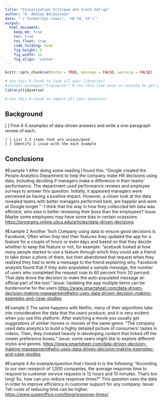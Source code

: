 ```yaml
---
title: "Visualization Critique and Slack Set-up"
author: "A. Abdias Baldiviezo"
date: "`r format(Sys.time(), '%B %d, %Y')`"
output:
  html_document:  
    keep_md: true
    toc: true
    toc_float: true
    code_folding: hide
    fig_height: 6
    fig_width: 12
    fig_align: 'center'
---
```


```r
knitr::opts_chunk$set(echo = TRUE, message = FALSE, warning = FALSE)
```

```r
# Use this R-Chunk to load all your libraries!
#install.packages("tidyverse") # run this line once in console to get package
library(tidyverse)

```

```r
# Use this R-Chunk to import all your datasets!

```

## Background

[ ] Find 4-5 examples of data-driven answers and write a one-paragraph review of each.

    [ ] List 2-3 items that are unique/good
    [ ] Identify 1 issue with the each example



## Conclusions

#Example 1
After doing some reading I found this: "Google created the People Analytics Department to help the company make HR decisions using data, including deciding if managers make a difference in their teams’ performance. The department used performance reviews and employee surveys to answer this question. Initially, it appeared managers were perceived as having a positive impact. However, a closer look at the data revealed teams with better managers performed best, are happier and work at Google longer."
-I think that the way in how they colleccted teh data was efficient, who else is better reviewing their boss than the employees?
Issue: Maybe some employees may have some bias in certain ocassions
<https://programs.online.utica.edu/articles/data-driven-decisions>

#Example 2
Another Tech Company using data to ensure good decisions is Facebook, Often when they test their features they updated the app for a feature for a couple of hours or even days and based on that they decide whether to keep the feature or not, for example: "acebook looked at how many people started to use a feature through which they could ask a friend to take down a photo of them, but then abandoned that request when they realized they had to write a message to the friend explaining why. Facebook analysts found that if they auto-populated a sample message, the number of users who completed the request rose to 60 percent from 20 percent. That data drove the decision to make the auto-populated message an official part of the tool."
Issue: Updating the app multiple tiems can be burdensome for the users
<https://www.smartsheet.com/data-driven-decision-making-management#who-uses-data-driven-decision-making-examples-and-case-studies>

#Example 3
The same happens with Netflix, many of their algorithms take into consideration the data that the users produce, and it is very evident when you use this platform. After watching a movie you usually get suggestions of similar moveis or movies of the same genre.
"The company used data analytics to build a highly detailed picture of consumers’ tastes in videos. Then, they invested heavily in developing content that ticked off the viewer preference boxes."
Issue: some users might like to explore different styles and genres.
<https://www.smartsheet.com/data-driven-decision-making-management#who-uses-data-driven-decision-making-examples-and-case-studies>

#Example 4
An example/question that I found in is the following: "According to our own research of 1,000 companies, the average response time to respond to customer service requests is 12 hours and 10 minutes. That’s too long! So, how can you reduce response times?"
This question uses the data in order to improve efficiency in customer support for any company.
Issue: Teh costs of reducing time can be higher.
<https://www.superoffice.com/blog/response-times/>
